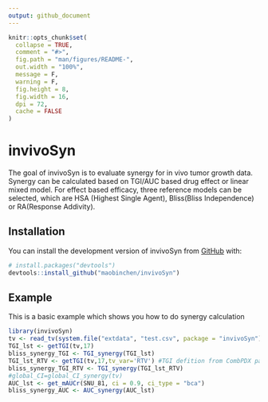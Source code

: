 ```yaml
---
output: github_document
---
```


<!-- README.md is generated from README.Rmd. Please edit that file -->

```r
knitr::opts_chunk$set(
  collapse = TRUE,
  comment = "#>",
  fig.path = "man/figures/README-",
  out.width = "100%",
  message = F,
  warning = F,
  fig.height = 8,
  fig.width = 16,
  dpi = 72,
  cache = FALSE
)
```

# invivoSyn

<!-- badges: start -->
<!-- badges: end -->

The goal of invivoSyn is to evaluate synergy for in vivo tumor growth data. Synergy can be calculated based on TGI/AUC based drug effect or linear mixed model. For effect based efficacy, three reference models can be selected, which are HSA (Highest Single Agent), Bliss(Bliss Independence) or RA(Response Addivity).

## Installation

You can install the development version of invivoSyn from [GitHub](https://github.com/) with:

``` r
# install.packages("devtools")
devtools::install_github("maobinchen/invivoSyn")
```

## Example

This is a basic example which shows you how to do synergy calculation

```r
library(invivoSyn)
tv <- read_tv(system.file("extdata", "test.csv", package = "invivoSyn"))
TGI_lst <- getTGI(tv,17)
bliss_synergy_TGI <- TGI_synergy(TGI_lst)
TGI_lst_RTV <- getTGI(tv,17,tv_var='RTV') #TGI defition from CombPDX paper
bliss_synergy_TGI_RTV <- TGI_synergy(TGI_lst_RTV)
#global_CI=global_CI_synergy(tv)
AUC_lst <- get_mAUCr(SNU_81, ci = 0.9, ci_type = "bca")
bliss_synergy_AUC <- AUC_synergy(AUC_lst)
```


